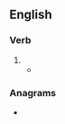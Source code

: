 ==English==

===Verb===
{{head|en|verb form}}

# {{en-past of|patronise}}
#* {{quote-journal|en|year=1959|month=November|author=J. N. Westwood|title=The Railways of Canada|journal=Trains Illustrated|page=554|text=In addition, there are two '''well-patronised''' sleeper trains in each direction.}}

===Anagrams===
* {{anagrams|en|a=adeinoprst|predations|teraponids}}